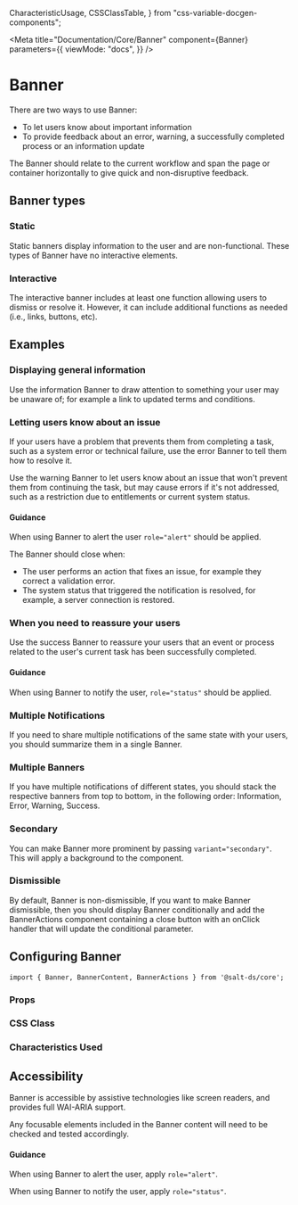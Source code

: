   CharacteristicUsage,
  CSSClassTable,
} from "css-variable-docgen-components";

<Meta
  title="Documentation/Core/Banner"
  component={Banner}
  parameters={{
    viewMode: "docs",
  }}
/>

# Banner

<Canvas>
  <Story id="core-banner--default" />
</Canvas>

There are two ways to use Banner:

- To let users know about important information
- To provide feedback about an error, warning, a successfully completed process or an information update

The Banner should relate to the current workflow and span the page or container horizontally to give quick and non-disruptive feedback.

## Banner types

### Static

Static banners display information to the user and are non-functional. These types of Banner have no interactive elements.

<Canvas>
  <Story id="core-banner--static" />
</Canvas>

### Interactive

The interactive banner includes at least one function allowing users to dismiss or resolve it. However, it can include additional functions as needed (i.e., links, buttons, etc).

<Canvas>
  <Story id="core-banner--interactive" />
</Canvas>

## Examples

### Displaying general information

Use the information Banner to draw attention to something your user may be unaware of; for example a link to updated terms and conditions.

<Canvas>
  <Story id="core-banner--inline" />
</Canvas>

### Letting users know about an issue

If your users have a problem that prevents them from completing a task, such as a system error
or technical failure, use the error Banner to tell them how to resolve it.

<Canvas>
  <Story id="core-banner--issue" />
</Canvas>

Use the warning Banner to let users know about an issue that won't prevent them from
continuing the task, but may cause errors if it's not addressed, such as a restriction due to entitlements
or current system status.

<Canvas>
  <Story id="core-banner--warning" />
</Canvas>

#### Guidance

When using Banner to alert the user `role="alert"` should be applied.

The Banner should close when:

- The user performs an action that fixes an issue, for example they correct a validation error.
- The system status that triggered the notification is resolved, for example, a server connection is restored.

### When you need to reassure your users

Use the success Banner to reassure your users that an event or process related to the user's current
task has been successfully completed.

<Canvas>
  <Story id="core-banner--success" />
</Canvas>

#### Guidance

When using Banner to notify the user, `role="status"` should be applied.

### Multiple Notifications

If you need to share multiple notifications of the same state with your users, you should summarize them in a single Banner.

<Canvas>
  <Story id="core-banner--multiple-lines" />
</Canvas>

### Multiple Banners

If you have multiple notifications of different states, you should stack the respective banners from top to bottom,
in the following order: Information, Error, Warning, Success.

<Canvas>
  <Story id="core-banner--multiple-banners" />
</Canvas>

### Secondary

You can make Banner more prominent by passing `variant="secondary"`. This will apply a background to the component.

<Canvas>
  <Story id="core-banner--statuses-secondary" />
</Canvas>

### Dismissible

By default, Banner is non-dismissible, If you want to make Banner dismissible, then you should display Banner conditionally and add the BannerActions component containing a close button with an onClick handler that will update the conditional parameter.

<Canvas>
  <Story id="core-banner--dismissible" />
</Canvas>

## Configuring Banner

```
import { Banner, BannerContent, BannerActions } from '@salt-ds/core';
```

### Props

<ArgsTable of={Banner} />

### CSS Class

<CSSClassTable of={Banner} />

### Characteristics Used

<CharacteristicUsage of={Banner} />

## Accessibility

Banner is accessible by assistive technologies like screen readers, and provides full WAI-ARIA support.

Any focusable elements included in the Banner content will need to be checked and tested accordingly.

#### Guidance

When using Banner to alert the user, apply `role="alert"`.

When using Banner to notify the user, apply `role="status"`.

<HelpAndSupport />
